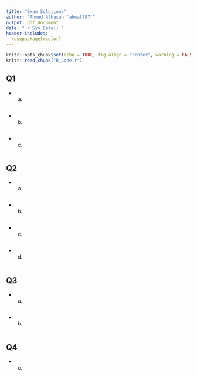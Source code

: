 ---
title: "Exam Solutions"
author: "Ahmed Alhasan 'ahmal787'"
output: pdf_document
date: "`r Sys.Date()`"
header-includes: 
  \usepackage{xcolor}
---

\definecolor{mycolor}{HTML}{00007D}
```{r setup, include=FALSE}
knitr::opts_chunk$set(echo = TRUE, fig.align = "center", warning = FALSE, out.width = "80%", fig.height=4)
knitr::read_chunk("R_Code.r")
```


## Q1
- (a)
```{r q1_a}
```


- (b)
```{r q1_b}
```


- (c)
```{r q1_c}
```

## Q2
- (a)
```{r q2_a, fig.height=6}
```


- (b)
```{r q2_b}
```


- (c)
```{r q2_c}
```


- (d)
```{r q2_d}
```

## Q3
- (a)
```{r q3_a, eval=FALSE}
```


- (b)
```{r q3_b}
```



## Q4
- (c)
```{r q4_c}
```





